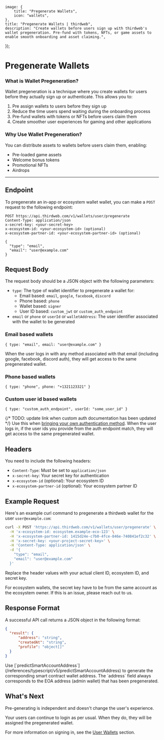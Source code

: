 
	image: {
		title: "Pregenerate Wallets",
		icon: "wallets",
	},
	title: "Pregenerate Wallets | thirdweb",
	description: "Create wallets before users sign up with thirdweb's wallet pregeneration. Pre-fund with tokens, NFTs, or game assets to enable smooth onboarding and asset claiming.",
});

# Pregenerate Wallets

### What is Wallet Pregeneration?

Wallet pregeneration is a technique where you create wallets for users before they actually sign up or authenticate. This allows you to:

1. Pre assign wallets to users before they sign up
2. Reduce the time users spend waiting during the onboarding process
3. Pre-fund wallets with tokens or NFTs before users claim them
4. Create smoother user experiences for gaming and other applications

### Why Use Wallet Pregeneration?

You can distribute assets to wallets before users claim them, enabling:
- Pre-loaded game assets
- Welcome bonus tokens
- Promotional NFTs
- Airdrops

---

## Endpoint

To pregenerate an in-app or ecosystem wallet wallet, you can make a `POST` request to the following endpoint:

```http
POST https://api.thirdweb.com/v1/wallets/user/pregenerate
Content-Type: application/json
x-secret-key: <your-secret-key>
x-ecosystem-id: <your-ecosystem-id> (optional)
x-ecosystem-partner-id: <your-ecosystem-partner-id> (optional)

{
  "type": "email",
  "email": "user@example.com"
}
```

## Request Body

The request body should be a JSON object with the following parameters:

- `type`: The type of wallet identifier to pregenerate a wallet for: 
  - Email based: `email`, `google`, `facebook`, `discord`
  - Phone based: `phone`
  - Wallet based: `signer`
  - User ID based: `custom_jwt` or `custom_auth_endpoint`
- `email` or `phone` or `userId` or `walletAddress`: The user identifier associated with the wallet to be generated

### Email based wallets

```
{ type: "email", email: "user@example.com" }
```

When the user logs in with any method associated with that email (including google, facebook, discord auth), they will get access to the same pregenerated wallet.

### Phone based wallets

```
{ type: "phone", phone: "+1321123321" }
```

### Custom user id based wallets

```
{ type: "custom_auth_endpoint", userId: "some_user_id" }
```

{/* TODO: update link when custom auth documentation has been updated */}
Use this when [bringing your own authentication method](/wallets/custom-auth). When the user logs in, if the user ids you provide from the auth endpoint match, they will get access to the same pregenerated wallet.

## Headers

You need to include the following headers:

- `Content-Type`: Must be set to `application/json`
- `x-secret-key`: Your secret key for authentication
- `x-ecosystem-id` (optional): Your ecosystem ID
- `x-ecosystem-partner-id` (optional): Your ecosystem partner ID

## Example Request

Here's an example curl command to pregenerate a thirdweb wallet for the user `user@example.com`:

```bash
curl -X POST 'https://api.thirdweb.com/v1/wallets/user/pregenerate' \
  -H 'x-ecosystem-id: ecosystem.example-eco-123' \
  -H 'x-ecosystem-partner-id: 1415d24e-c7b0-4fce-846e-740841ef2c32' \
  -H 'x-secret-key: <your-project-secret-key>' \
  -H 'Content-Type: application/json' \
  -d '{
    "type": "email",
    "email": "user@example.com"
  }'
```

Replace the header values with your actual client ID, ecosystem ID, and secret key.

<Callout variant='info' title='Pregeneration for ecosystems'>
For ecosystem wallets, the secret key have to be from the same account as the ecosystem owner. If this is an issue, please reach out to us.
</Callout>


## Response Format

A successful API call returns a JSON object in the following format:

```json
{
  "result": {
      "address": "string",
      "createdAt": "string",
      "profile": "object[]"
  }
}
```

<Callout variant='warning' title='EIP-4337 Smart Wallet Address'>
Use [`predictSmartAccountAddress`](/references/typescript/v5/predictSmartAccountAddress) to generate the corresponding smart contract wallet address.
The `address` field always corresponds to the EOA address (admin wallet) that has been pregenerated.
</Callout>


## What's Next

Pre-generating is independent and doesn't change the user's experience. 

Your users can continue to login as per usual. When they do, they will be assigned the pregenerated wallet.

For more information on signing in, see the [User Wallets](/wallets/users) section.
